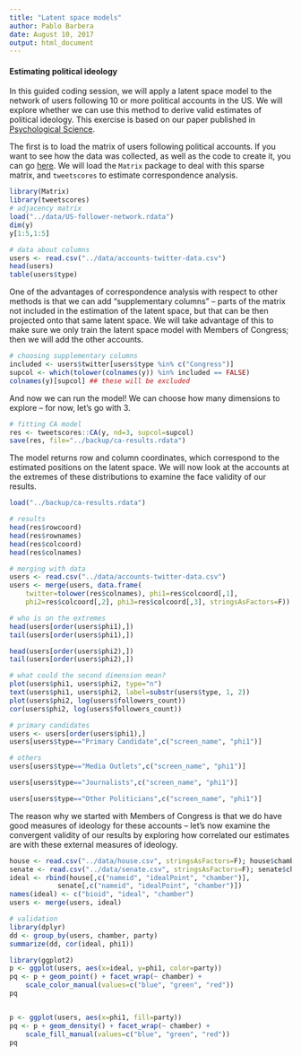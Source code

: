 ```yaml
---
title: "Latent space models"
author: Pablo Barbera
date: August 10, 2017
output: html_document
---
```


#### Estimating political ideology

In this guided coding session, we will apply a latent space model to the network of users following 10 or more political accounts in the US. We will explore whether we can use this method to derive valid estimates of political ideology. This exercise is based on our paper published in [Psychological Science](http://pss.sagepub.com/content/26/10/1531).

The first is to load the matrix of users following political accounts. If you want to see how the data was collected, as well as the code to create it, you can go [here](https://github.com/pablobarbera/twitter_ideology/tree/master/2016-election). We will load the `Matrix` package to deal with this sparse matrix, and `tweetscores` to estimate correspondence analysis.


```r
library(Matrix)
library(tweetscores)
# adjacency matrix
load("../data/US-follower-network.rdata")
dim(y)
y[1:5,1:5]

# data about columns
users <- read.csv("../data/accounts-twitter-data.csv")
head(users)
table(users$type)
```

One of the advantages of correspondence analysis with respect to other methods is that we can add "supplementary columns" -- parts of the matrix not included in the estimation of the latent space, but that can be then projected onto that same latent space. We will take advantage of this to make sure we only train the latent space model with Members of Congress; then we will add the other accounts.

```r
# choosing supplementary columns
included <- users$twitter[users$type %in% c("Congress")]
supcol <- which(tolower(colnames(y)) %in% included == FALSE)
colnames(y)[supcol] ## these will be excluded
```

And now we can run the model! We can choose how many dimensions to explore -- for now, let's go with 3.

```r
# fitting CA model
res <- tweetscores::CA(y, nd=3, supcol=supcol)
save(res, file="../backup/ca-results.rdata")
```

The model returns row and column coordinates, which correspond to the estimated positions on the latent space. We will now look at the accounts at the extremes of these distributions to examine the face validity of our results.

```r
load("../backup/ca-results.rdata")

# results
head(res$rowcoord)
head(res$rownames)
head(res$colcoord)
head(res$colnames)

# merging with data
users <- read.csv("../data/accounts-twitter-data.csv")
users <- merge(users, data.frame(
	twitter=tolower(res$colnames), phi1=res$colcoord[,1], 
	phi2=res$colcoord[,2], phi3=res$colcoord[,3], stringsAsFactors=F))

# who is on the extremes
head(users[order(users$phi1),])
tail(users[order(users$phi1),])

head(users[order(users$phi2),])
tail(users[order(users$phi2),])

# what could the second dimension mean?
plot(users$phi1, users$phi2, type="n")
text(users$phi1, users$phi2, label=substr(users$type, 1, 2))
plot(users$phi2, log(users$followers_count))
cor(users$phi2, log(users$followers_count))

# primary candidates
users <- users[order(users$phi1),]
users[users$type=="Primary Candidate",c("screen_name", "phi1")]

# others
users[users$type=="Media Outlets",c("screen_name", "phi1")]

users[users$type=="Journalists",c("screen_name", "phi1")]

users[users$type=="Other Politicians",c("screen_name", "phi1")]
```

The reason why we started with Members of Congress is that we do have good measures of ideology for these accounts -- let's now examine the convergent validity of our results by exploring how correlated our estimates are with these external measures of ideology.

```r
house <- read.csv("../data/house.csv", stringsAsFactors=F); house$chamber <- "House"
senate <- read.csv("../data/senate.csv", stringsAsFactors=F); senate$chamber <- "Senate"
ideal <- rbind(house[,c("nameid", "idealPoint", "chamber")], 
			senate[,c("nameid", "idealPoint", "chamber")])
names(ideal) <- c("bioid", "ideal", "chamber")
users <- merge(users, ideal)

# validation
library(dplyr)
dd <- group_by(users, chamber, party)
summarize(dd, cor(ideal, phi1))

library(ggplot2)
p <- ggplot(users, aes(x=ideal, y=phi1, color=party))
pq <- p + geom_point() + facet_wrap(~ chamber) +
	scale_color_manual(values=c("blue", "green", "red"))
pq


p <- ggplot(users, aes(x=phi1, fill=party))
pq <- p + geom_density() + facet_wrap(~ chamber) +
	scale_fill_manual(values=c("blue", "green", "red"))
pq

```








